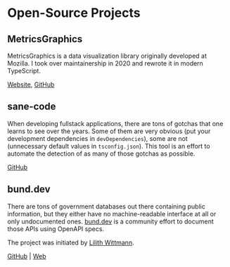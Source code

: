 # Open-Source Projects

## MetricsGraphics

MetricsGraphics is a data visualization library originally developed at Mozilla. I took over maintainership in 2020 and rewrote it in modern TypeScript.

[Website](https://metricsgraphicsjs.org/), [GitHub](https://github.com/metricsgraphics/metrics-graphics)

## sane-code

When developing fullstack applications, there are tons of gotchas that one learns to see over the years. Some of them are very obvious (put your development dependencies in `devDependencies`), some are not (unnecessary default values in `tsconfig.json`). This tool is an effort to automate the detection of as many of those gotchas as possible.

[GitHub](https://github.com/jens-ox/sane-code)

## bund.dev

There are tons of government databases out there containing public information, but they either have no machine-readable interface at all or only undocumented ones. [bund.dev](https://bund.dev/) is a community effort to document those APIs using OpenAPI specs.

The project was initiated by [Lilith Wittmann](https://links.lilithwittmann.de/).

[GitHub](https://github.com/bundesAPI/) | [Web](https://bund.dev/)